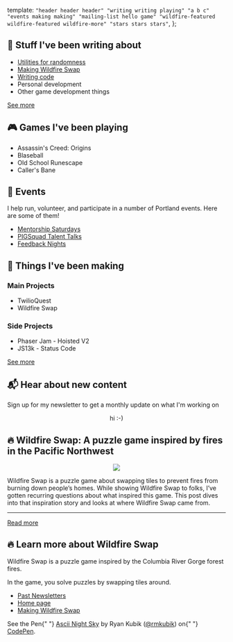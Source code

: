   template: `
    "header header header"
    "writing writing playing"
    "a b c"
    "events making making"
    "mailing-list hello game"
    "wildfire-featured wildfire-featured wildfire-more"
    "stars stars stars"
`,
};

<Section area="writing" color="lightpink">


## <Icon>📝</Icon> Stuff I've been writing about

- [Utilities for randomness](/randomness-utils) <Seedling inline />
- [Making Wildfire Swap](/wildfire/making-the-game) <Seedling inline />
- [Writing code](/development) <Seedling inline />
- Personal development <Growing inline/>
- Other game development things <Seedling inline/>

[See more](https://ryankubik.com/blog)

</Section>
<Section area="playing" color="lightgreen">


## <Icon>🎮</Icon> Games I've been playing

- Assassin's Creed: Origins
- Blaseball
- Old School Runescape
- Caller's Bane

</Section>
<Section area="a"></Section>
<Section area="b" color="black"></Section>
<Section area="c"></Section>
<Section area="events" color="lightsalmon">


## <Icon>📅</Icon> Events

I help run, volunteer, and participate in a number of Portland events. Here are some of them!

- [Mentorship Saturdays](https://www.meetup.com/Mentorship-Saturdays/)
- [PIGSquad Talent Talks](/talent-talks) <Seedling inline />
- [Feedback Nights](https://r-k.io/feedback-night)

</Section>
<Section area="making" color="lightskyblue">


## <Icon>🔨</Icon> Things I've been making

### Main Projects

- TwilioQuest
- Wildfire Swap

### Side Projects

- Phaser Jam - Hoisted V2
- JS13k - Status Code

[See more](/)

</Section>
<Section area="mailing-list" color="lavender">


## <Icon>📬</Icon> Hear about new content

Sign up for my newsletter to get a monthly update on what I'm working on

<EmailSignup />
</Section>
<Section area="hello" color="black"></Section>
<Section area="game">
  <Center>
    <p>hi :-)</p>
  </Center>
</Section>
<Section area="wildfire-featured">


## <Icon>🔥</Icon> Wildfire Swap: A puzzle game inspired by fires in the Pacific Northwest

<Center>
  <img src="https://ryankubik.com/blog/static/4625c2b5947636670e57c4083152b5bc/b06ae/wildfire-title-with-logo-trimmed.png" />
</Center>

Wildfire Swap is a puzzle game about swapping tiles to prevent fires from burning down people’s homes. While showing Wildfire Swap to folks, I’ve gotten recurring questions about what inspired this game. This post dives into that inspiration story and looks at where Wildfire Swap came from.

<hr />

[Read more](https://ryankubik.com/blog/wildfire-swap-inspiration/)

</Section>
<Section area="wildfire-more" color="lightsalmon">


## <Icon>🔥</Icon> Learn more about Wildfire Swap

Wildfire Swap is a puzzle game inspired by the Columbia River Gorge forest fires.

In the game, you solve puzzles by swapping tiles around.

- [Past Newsletters](/wildfire/newsletters) <Seedling inline />
- [Home page](https://wildfire.fun)
- [Making Wildfire Swap](/wildfire/making-the-game) <Growing inline />

</Section>
<Section area="stars">
  <p
    className="codepen"
    data-height="265"
    data-theme-id="light"
    data-default-tab="result"
    data-user="rmkubik"
    data-slug-hash="bMZBMw"
    data-pen-title="Ascii Night Sky"
  >
    <span>
      See the Pen{" "}
      <a href="https://codepen.io/rmkubik/pen/bMZBMw">Ascii Night Sky</a> by
      Ryan Kubik (<a href="https://codepen.io/rmkubik">@rmkubik</a>) on{" "}
      <a href="https://codepen.io">CodePen</a>.
    </span>
  </p>
</Section>

